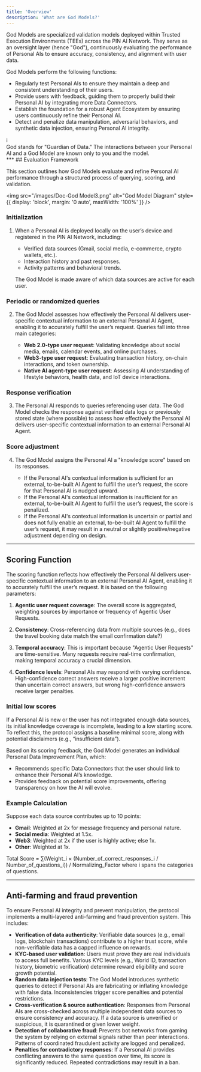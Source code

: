 ```yaml
---
title: 'Overview'
description: 'What are God Models?'
---
```

God Models are specialized validation models deployed within Trusted Execution Environments (TEEs) across the PIN AI Network. They serve as an oversight layer (hence "God"), continuously evaluating the performance of Personal AIs to ensure accuracy, consistency, and alignment with user data.

God Models perform the following functions:

- Regularly test Personal AIs to ensure they maintain a deep and consistent understanding of their users.
- Provide users with feedback, guiding them to properly build their Personal AI by integrating more Data Connectors.
- Establish the foundation for a robust Agent Ecosystem by ensuring users continuously refine their Personal AI.
- Detect and penalize data manipulation, adversarial behaviors, and synthetic data injection, ensuring Personal AI integrity.

<div style={{ backgroundColor: '#e0f7fa', padding: '10px', borderRadius: '10px', border: '1px solid #00acc1', display: 'flex', alignItems: 'center' }}>
    <div style={{ fontWeight: 'bold', fontSize: '20px', marginRight: '10px' }}>ℹ️</div>
    <div>God stands for "Guardian of Data." The interactions between your Personal AI and a God Model are known only to you and the model.</div>
</div>
***
## Evaluation Framework

This section outlines how God Models evaluate and refine Personal AI performance through a structured process of querying, scoring, and validation.

<img src="/images/Doc-God Model3.png" alt="God Model Diagram" style={{ display: 'block', margin: '0 auto', maxWidth: '100%' }} />

### Initialization

1. When a Personal AI is deployed locally on the user’s device and registered in the PIN AI Network, including:

    - Verified data sources (Gmail, social media, e-commerce, crypto wallets, etc.).
    - Interaction history and past responses.
    - Activity patterns and behavioral trends.

    The God Model is made aware of which data sources are active for each user.

### Periodic or randomized queries

2. The God Model assesses how effectively the Personal AI delivers user-specific contextual information to an external Personal AI Agent, enabling it to accurately fulfill the user’s request. Queries fall into three main categories:

    - **Web 2.0-type user request**: Validating knowledge about social media, emails, calendar events, and online purchases.
    - **Web3-type user request**: Evaluating transaction history, on-chain interactions, and token ownership.
    - **Native AI agent-type user request**: Assessing AI understanding of lifestyle behaviors, health data, and IoT device interactions.

### Response verification

3. The Personal AI responds to queries referencing user data. The God Model checks the response against verified data logs or previously stored state (where possible) to assess how effectively the Personal AI delivers user-specific contextual information to an external Personal AI Agent.

### Score adjustment

4. The God Model assigns the Personal AI a "knowledge score" based on its responses.

    - If the Personal AI's contextual information is sufficient for an external, to-be-built AI Agent to fulfill the user’s request, the score for that Personal AI is nudged upward.
    - If the Personal AI's contextual information is insufficient for an external, to-be-built AI Agent to fulfill the user’s request, the score is penalized.
    - If the Personal AI's contextual information is uncertain or partial and does not fully enable an external, to-be-built AI Agent to fulfill the user’s request, it may result in a neutral or slightly positive/negative adjustment depending on design.
***
## Scoring Function

The scoring function reflects how effectively the Personal AI delivers user-specific contextual information to an external Personal AI Agent, enabling it to accurately fulfill the user’s request. It is based on the following parameters:

1. **Agentic user request coverage**: 
    The overall score is aggregated, weighting sources by importance or frequency of Agentic User Requests.

2. **Consistency**: 
    Cross-referencing data from multiple sources (e.g., does the travel booking date match the email confirmation date?)

3. **Temporal accuracy**: 
    This is important because "Agentic User Requests" are time-sensitive. Many requests require real-time confirmation, making temporal accuracy a crucial dimension.

4. **Confidence levels**: 
    Personal AIs may respond with varying confidence. High-confidence correct answers receive a larger positive increment than uncertain correct answers, but wrong high-confidence answers receive larger penalties.

### Initial low scores

If a Personal AI is new or the user has not integrated enough data sources, its initial knowledge coverage is incomplete, leading to a low starting score. To reflect this, the protocol assigns a baseline minimal score, along with potential disclaimers (e.g., “insufficient data”).

Based on its scoring feedback, the God Model generates an individual Personal Data Improvement Plan, which:

- Recommends specific Data Connectors that the user should link to enhance their Personal AI’s knowledge.
- Provides feedback on potential score improvements, offering transparency on how the AI will evolve.

### Example Calculation

Suppose each data source contributes up to 10 points:

- **Gmail**: Weighted at 2x for message frequency and personal nature.
- **Social media**: Weighted at 1.5x.
- **Web3**: Weighted at 2x if the user is highly active; else 1x.
- **Other**: Weighted at 1x.

Total Score = ∑(Weight_i × (Number_of_correct_responses_i / Number_of_questions_i)) / Normalizing_Factor
where i spans the categories of questions.
***
## Anti-farming and fraud prevention

To ensure Personal AI integrity and prevent manipulation, the protocol implements a multi-layered anti-farming and fraud prevention system. This includes:

- **Verification of data authenticity**: Verifiable data sources (e.g., email logs, blockchain transactions) contribute to a higher trust score, while non-verifiable data has a capped influence on rewards.
- **KYC-based user validation**: Users must prove they are real individuals to access full benefits. Various KYC levels (e.g., World ID, transaction history, biometric verification) determine reward eligibility and score growth potential.
- **Random data injection tests**: The God Model introduces synthetic queries to detect if Personal AIs are fabricating or inflating knowledge with false data. Inconsistencies trigger score penalties and potential restrictions.
- **Cross-verification & source authentication**: Responses from Personal AIs are cross-checked across multiple independent data sources to ensure consistency and accuracy. If a data source is unverified or suspicious, it is quarantined or given lower weight.
- **Detection of collaborative fraud**: Prevents bot networks from gaming the system by relying on external signals rather than peer interactions. Patterns of coordinated fraudulent activity are logged and penalized.
- **Penalties for contradictory responses**: If a Personal AI provides conflicting answers to the same question over time, its score is significantly reduced. Repeated contradictions may result in a ban.